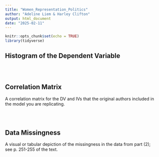 ```yaml
---
title: "Women_Representation_Politics"
author: "Adeline Liem & Harley Clifton"
output: html_document
date: "2025-02-11"
---
```


```r
knitr::opts_chunk$set(echo = TRUE)
library(tidyverse)
```

## Histogram of the Dependent Variable

```r



```

$~$

## Correlation Matrix

A correlation matrix for the DV and IVs that the original authors included in the model you are replicating.

```r


```


$~$

## Data Missingness

A visual or tabular depiction of the missingness in the data from part (2); see p. 251-255 of the text.

```r

```

